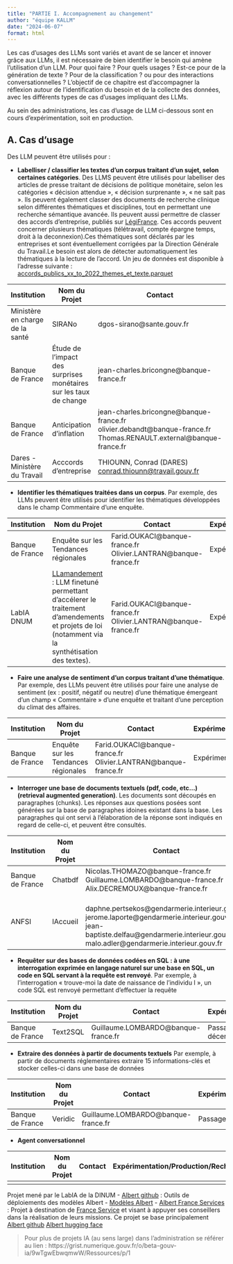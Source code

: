 ```yaml
---
title: "PARTIE I. Accompagnement au changement"
author: "équipe KALLM"
date: "2024-06-07"
format: html
---
```


Les cas d'usages des LLMs sont variés et avant de se lancer et innover grâce aux LLMs, il est nécessaire de bien identifier le besoin qui amène l'utilisation d'un LLM. Pour quoi faire ? Pour quels usages ? Est-ce pour de la génération de texte ? Pour de la classification ? ou pour des interactions conversationnelles ?
L'objectif de ce chapitre est d'accompagner la réflexion autour de l'identification du besoin et de la collecte des données, avec les différents types de cas d'usages impliquant des LLMs. 

Au sein des administrations, les cas d'usage de LLM ci-dessous sont en cours d'expérimentation, soit en production.

## A. Cas d’usage
Des LLM peuvent être utilisés pour :

-	**Labelliser / classifier les textes d’un corpus traitant d’un sujet, selon certaines catégories**. 
Des LLMS peuvent être utilisés pour labelliser des articles de presse traitant de décisions de politique monétaire, selon les catégories « décision attendue », « décision surprenante », « ne sait pas ». Ils peuvent également classer des documents de recherche clinique selon différentes thématiques et disciplines, tout en permettant une recherche sémantique avancée. Ils peuvent aussi permettre de classer des accords d'entreprise, publiés sur [LégiFrance](https://www.legifrance.gouv.fr/liste/acco). Ces accords peuvent concerner plusieurs thématiques (télétravail, compte épargne temps, droit à la deconnexion).Ces thématiques sont déclarés par les entreprises et sont éventuellement corrigées par la Direction Générale du Travail.Le besoin est alors de détecter automatiquement les thématiques à la lecture de l'accord. Un jeu de données est disponible à l'adresse suivante : [accords_publics_xx_to_2022_themes_et_texte.parquet](https://minio.lab.sspcloud.fr/cthiounn2/Accords/accords_publics_xx_to_2022_themes_et_texte.parquet)


| Institution	|	Nom du Projet	|	Contact | Expérimentation/Production/Recherche|
| -------- | ------- |------- |------- |
|Ministère en charge de la santé| SIRANo | dgos-sirano@sante.gouv.fr | Expérimentation  |
|Banque de France |Étude de l’impact des surprises monétaires sur les taux de change|jean-charles.bricongne@banque-france.fr| Recherche|
|Banque de France  |Anticipation d’inflation |jean-charles.bricongne@banque-france.fr <br>olivier.debandt@banque-france.fr <br> Thomas.RENAULT.external@banque-france.fr |Recherche  |
|Dares - Ministère du Travail | Acccords d'entreprise |THIOUNN, Conrad (DARES) <conrad.thiounn@travail.gouv.fr> |  |


-	**Identifier les thématiques traitées dans un corpus**.
Par exemple, des LLMs peuvent être utilisés pour identifier les thématiques développées dans le champ Commentaire d’une enquête.

| Institution	|	Nom du Projet	|	Contact | Expérimentation/Production/Recherche|
| -------- | ------- |------- |------- |
|Banque de France | Enquête sur les Tendances régionales | Farid.OUKACI@banque-france.fr <br> Olivier.LANTRAN@banque-france.fr | Expérimentation  |
|LabIA DNUM | [LLamandement](https://gitlab.adullact.net/dgfip/projets-ia/llamandement) : LLM finetuné permettant d'accélerer le traitement d'amendements et projets de loi (notamment via la synthétisation des textes).| Farid.OUKACI@banque-france.fr <br> Olivier.LANTRAN@banque-france.fr | Expérimentation  |
		

-	**Faire une analyse de sentiment d’un corpus traitant d’une thématique**.
Par exemple, des LLMs peuvent être utilisés pour faire une analyse de sentiment (ex : positif, négatif ou neutre) d’une thématique émergeant d’un champ « Commentaire » d’une enquête et traitant d’une perception du climat des affaires.

| Institution	|	Nom du Projet	|	Contact | Expérimentation/Production/Recherche|
| -------- | ------- |------- |------- |
|Banque de France | Enquête sur les Tendances régionales | Farid.OUKACI@banque-france.fr <br> Olivier.LANTRAN@banque-france.fr | Expérimentation  |
		

-	**Interroger une base de documents textuels (pdf, code, etc…) (retrieval augmented generation)**. 
Les documents sont découpés en paragraphes (chunks). Les réponses aux questions posées sont générées sur la base de paragraphes idoines existant dans la base. Les paragraphes qui ont servi à l’élaboration de la réponse sont indiqués en regard de celle-ci, et peuvent être consultés.

| Institution	|	Nom du Projet	|	Contact | Expérimentation/Production/Recherche|
| -------- | ------- |------- |------- |
|Banque de France | Chatbdf | Nicolas.THOMAZO@banque-france.fr <br> Guillaume.LOMBARDO@banque-france.fr <br> Alix.DECREMOUX@banque-france.fr  | Passage en production prévu en décembre 2025  |
|ANFSI | IAccueil | <br> daphne.pertsekos@gendarmerie.interieur.gouv.fr <br> jerome.laporte@gendarmerie.interieur.gouv.fr <br> jean-baptiste.delfau@gendarmerie.interieur.gouv.fr <br> malo.adler@gendarmerie.interieur.gouv.fr  | Expérimentation depuis Octobre 2024 |
		
-	**Requêter sur des bases de données codées en SQL : à une interrogation exprimée en langage naturel sur une base en SQL, un code en SQL servant à la requête est renvoyé**.
Par exemple, à l’interrogation « trouve-moi la date de naissance de l’individu I », un code SQL est renvoyé permettant d’effectuer la requête

| Institution	|	Nom du Projet	|	Contact | Expérimentation/Production/Recherche|
| -------- | ------- |------- |------- |
|Banque de France | Text2SQL | Guillaume.LOMBARDO@banque-france.fr | Passage en production par la BCE en décembre 2024 |


-   **Extraire des données à partir de documents textuels**
Par exemple, à partir de documents réglementaires extraire 15 informations-clés et stocker celles-ci dans une base de données

| Institution	|	Nom du Projet	|	Contact | Expérimentation/Production/Recherche|
| -------- | ------- |------- |------- |
|Banque de France | Veridic | Guillaume.LOMBARDO@banque-france.fr | Passage en production prévu fin 2025 |

-   **Agent conversationnel**

| Institution	|	Nom du Projet	|	Contact | Expérimentation/Production/Recherche|
| -------- | ------- |------- |------- |
| |  |  |  |

Projet mené par le LabIA de la DINUM
    - [Albert github](https://github.com/etalab-ia/albert) : Outils de déploiements des modèles Albert
    - [Modèles Albert](Ajouter adresse Hugging Face)
    - [Albert France Services](https://www.france-services.gouv.fr/taxonomy/term/174#:~:text=%C2%AB%20Albert%20France%20services%20%C2%BB%20facilite%20les,des%20cas%20d%27usage%20donn%C3%A9s.) : Projet à destination de
    [France Service](https://www.france-services.gouv.fr/) et visant à appuyer ses conseillers dans la réalisation de leurs missions. Ce projet se base principalement
    [Albert github](https://github.com/etalab-ia/albert)
    [Albert hugging face]()


> Pour plus de projets IA (au sens large) dans l'administration se référer au lien : https://grist.numerique.gouv.fr/o/beta-gouv-ia/9wTgwEbwqmwW/Ressources/p/1
